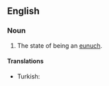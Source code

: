 ==English==

===Noun===
{{en-noun|-}}

# The state of being an [[eunuch]].

====Translations====
{{trans-top}}
* Turkish: {{t+|tr|hadımlık}}
{{trans-mid}}
{{trans-bottom}}